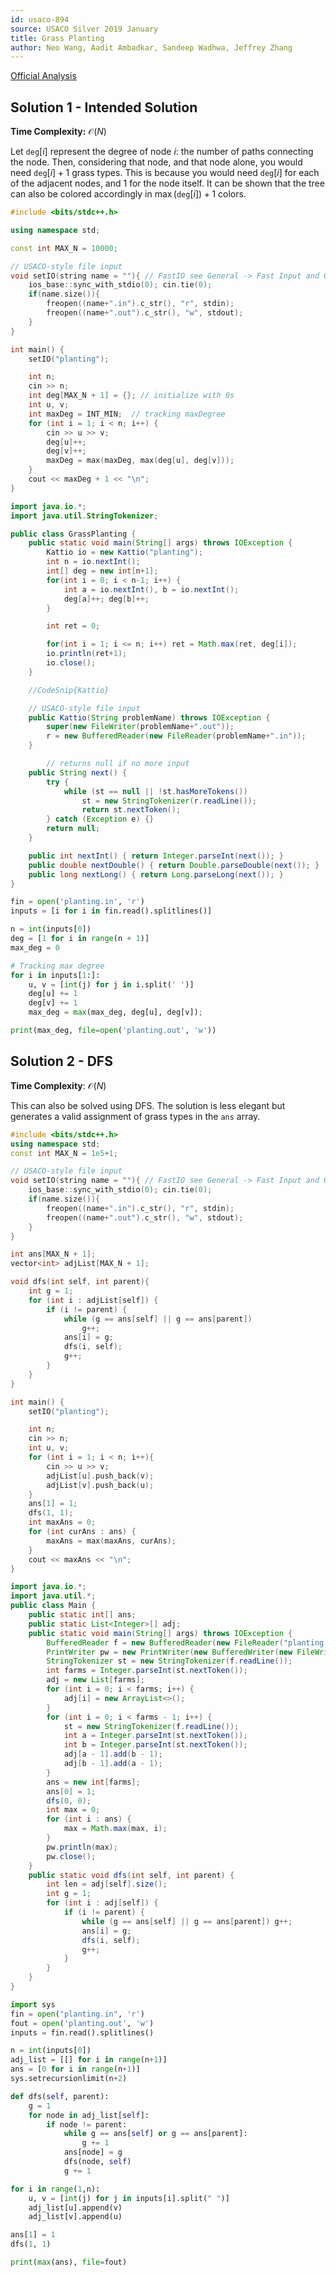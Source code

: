 ```yaml
---
id: usaco-894
source: USACO Silver 2019 January
title: Grass Planting
author: Neo Wang, Aadit Ambadkar, Sandeep Wadhwa, Jeffrey Zhang
---
```


[Official Analysis](http://www.usaco.org/current/data/sol_planting_silver_jan19.html)

## Solution 1 - Intended Solution

**Time Complexity:** $\mathcal{O}(N)$

Let $\texttt{deg}[i]$ represent the degree of node $i$: the number of paths
connecting the node. Then, considering that node, and that node alone, you would
need $\texttt{deg}[i]+1$ grass types. This is because you would need
$\texttt{deg}[i]$ for each of the adjacent nodes, and $1$ for the node itself.
It can be shown that the tree can also be colored accordingly in
$\max(\texttt{deg}[i])+1$ colors.

<LanguageSection>

<CPPSection>

```cpp
#include <bits/stdc++.h>

using namespace std;

const int MAX_N = 10000;

// USACO-style file input
void setIO(string name = ""){ // FastIO see General -> Fast Input and Output
	ios_base::sync_with_stdio(0); cin.tie(0);
	if(name.size()){
		freopen((name+".in").c_str(), "r", stdin);
		freopen((name+".out").c_str(), "w", stdout);
	}
}

int main() {
	setIO("planting");

	int n; 
	cin >> n;
	int deg[MAX_N + 1] = {}; // initialize with 0s
	int u, v;
	int maxDeg = INT_MIN;  // tracking maxDegree
	for (int i = 1; i < n; i++) {
		cin >> u >> v;
		deg[u]++;
		deg[v]++;
		maxDeg = max(maxDeg, max(deg[u], deg[v]));
	}
	cout << maxDeg + 1 << "\n";
}
```

</CPPSection>

<JavaSection>

```java
import java.io.*;
import java.util.StringTokenizer;

public class GrassPlanting {
	public static void main(String[] args) throws IOException {
		Kattio io = new Kattio("planting");
		int n = io.nextInt();
		int[] deg = new int[n+1];
		for(int i = 0; i < n-1; i++) {
			int a = io.nextInt(), b = io.nextInt();
			deg[a]++; deg[b]++;
		}

		int ret = 0;

		for(int i = 1; i <= n; i++) ret = Math.max(ret, deg[i]);
		io.println(ret+1);
		io.close();
	}

	//CodeSnip{Kattio}

	// USACO-style file input
	public Kattio(String problemName) throws IOException {
		super(new FileWriter(problemName+".out"));
		r = new BufferedReader(new FileReader(problemName+".in"));
	}

		// returns null if no more input
	public String next() {
		try {
			while (st == null || !st.hasMoreTokens())
				st = new StringTokenizer(r.readLine());
				return st.nextToken();
		} catch (Exception e) {}
		return null;
	}

	public int nextInt() { return Integer.parseInt(next()); }
	public double nextDouble() { return Double.parseDouble(next()); }
	public long nextLong() { return Long.parseLong(next()); }
}
```

</JavaSection>

<PySection>

```py
fin = open('planting.in', 'r')
inputs = [i for i in fin.read().splitlines()]

n = int(inputs[0])
deg = [1 for i in range(n + 1)]
max_deg = 0

# Tracking max degree
for i in inputs[1:]:
	u, v = [int(j) for j in i.split(' ')]
	deg[u] += 1 
	deg[v] += 1 
	max_deg = max(max_deg, deg[u], deg[v]);

print(max_deg, file=open('planting.out', 'w'))
```

</PySection>

</LanguageSection>

## Solution 2 - DFS

**Time Complexity**: $\mathcal{O}(N)$

This can also be solved using DFS. The solution is less elegant but generates a
valid assignment of grass types in the $\texttt{ans}$ array.

<LanguageSection>

<CPPSection>

```cpp
#include <bits/stdc++.h>
using namespace std;
const int MAX_N = 1e5+1;

// USACO-style file input
void setIO(string name = ""){ // FastIO see General -> Fast Input and Output
    ios_base::sync_with_stdio(0); cin.tie(0);
    if(name.size()){
        freopen((name+".in").c_str(), "r", stdin);
        freopen((name+".out").c_str(), "w", stdout);
    }
}

int ans[MAX_N + 1];
vector<int> adjList[MAX_N + 1];

void dfs(int self, int parent){
    int g = 1;
    for (int i : adjList[self]) {
        if (i != parent) {
            while (g == ans[self] || g == ans[parent])
                g++;
            ans[i] = g;
            dfs(i, self);
            g++;
        }
    }
}

int main() {
    setIO("planting");

    int n;
    cin >> n;
    int u, v;
    for (int i = 1; i < n; i++){
        cin >> u >> v;
        adjList[u].push_back(v);
        adjList[v].push_back(u);
    }
    ans[1] = 1;
    dfs(1, 1);
    int maxAns = 0;
    for (int curAns : ans) {
        maxAns = max(maxAns, curAns);
    }
    cout << maxAns << "\n";
}
```

</CPPSection>

<JavaSection>

```java
import java.io.*;
import java.util.*;
public class Main {
	public static int[] ans;
	public static List<Integer>[] adj;
	public static void main(String[] args) throws IOException {
		BufferedReader f = new BufferedReader(new FileReader("planting.in"));
		PrintWriter pw = new PrintWriter(new BufferedWriter(new FileWriter("planting.out")));
		StringTokenizer st = new StringTokenizer(f.readLine());
		int farms = Integer.parseInt(st.nextToken());
		adj = new List[farms];
		for (int i = 0; i < farms; i++) {
			adj[i] = new ArrayList<>();
		}
		for (int i = 0; i < farms - 1; i++) {
			st = new StringTokenizer(f.readLine());
			int a = Integer.parseInt(st.nextToken());
			int b = Integer.parseInt(st.nextToken());
			adj[a - 1].add(b - 1);
			adj[b - 1].add(a - 1);
		}
		ans = new int[farms];
		ans[0] = 1;
		dfs(0, 0);
		int max = 0;
		for (int i : ans) {
			max = Math.max(max, i);
		}
		pw.println(max);
		pw.close();
	}
	public static void dfs(int self, int parent) {
		int len = adj[self].size();
		int g = 1;
		for (int i : adj[self]) {
			if (i != parent) {
				while (g == ans[self] || g == ans[parent]) g++;
				ans[i] = g;
				dfs(i, self);
				g++;
			}
		}
	}
}
```

</JavaSection>

<PySection>

```py
import sys 
fin = open("planting.in", 'r')
fout = open('planting.out', 'w')
inputs = fin.read().splitlines()

n = int(inputs[0])
adj_list = [[] for i in range(n+1)]
ans = [0 for i in range(n+1)]
sys.setrecursionlimit(n+2)

def dfs(self, parent):
	g = 1
	for node in adj_list[self]:
		if node != parent:
			while g == ans[self] or g == ans[parent]:
				g += 1 
			ans[node] = g 
			dfs(node, self)
			g += 1 

for i in range(1,n):
	u, v = [int(j) for j in inputs[i].split(" ")]
	adj_list[u].append(v)
	adj_list[v].append(u)

ans[1] = 1
dfs(1, 1)

print(max(ans), file=fout)
```

</PySection>

</LanguageSection>